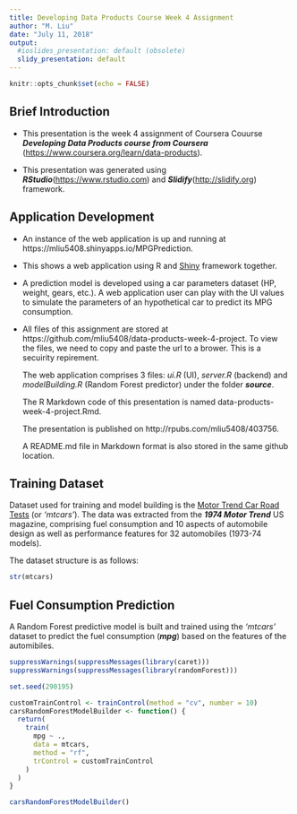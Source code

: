```yaml
---
title: Developing Data Products Course Week 4 Assignment
author: "M. Liu"
date: "July 11, 2018"
output:
  #ioslides_presentation: default (obsolete)
  slidy_presentation: default
---
```


```r
knitr::opts_chunk$set(echo = FALSE)
```

## Brief Introduction

 - This presentation is the week 4 assignment of Coursera Couurse ***Developing Data Products course from Coursera*** (<https://www.coursera.org/learn/data-products>). 
 
 - This presentation was generated using ***RStudio***(<https://www.rstudio.com>) and ***Slidify***(<http://slidify.org>) framework.

## Application Development

 - An instance of the web application is up and running at https://mliu5408.shinyapps.io/MPGPrediction.
 
 - This shows a web application using R and [Shiny](https://shiny.rstudio.com) framework together.
 
 - A prediction model is developed using a car parameters dataset (HP, weight, gears, etc.). A web application user can play with the UI values to simulate the parameters of an hypothetical car to predict its MPG consumption.
 
 - All files of this assignment are stored at https://github.com/mliu5408/data-products-week-4-project. To view the files, we need to copy and paste the url to a brower. This is a secuirity repirement.    

   The web application comprises 3 files: *ui.R* (UI), *server.R* (backend) and *modelBuilding.R* (Random Forest predictor) under the folder ***source***. 

   The R Markdown code of this presentation is named data-products-week-4-project.Rmd. 

   The presentation is published on http://rpubs.com/mliu5408/403756. 

   A README.md file in Markdown format is also stored in the same github location.
  
## Training Dataset

Dataset used for training and model building is the [Motor Trend Car Road Tests](https://stat.ethz.ch/R-manual/R-devel/library/datasets/html/mtcars.html) (or *'mtcars'*). The data was extracted from the ***1974 Motor Trend*** US magazine, comprising fuel consumption and 10 aspects of automobile design as well as performance features for 32 automobiles (1973-74 models).

The dataset structure is as follows: 
```r
str(mtcars)
```

## Fuel Consumption Prediction

A Random Forest predictive model is built and trained using the *'mtcars'* dataset to predict the fuel consumption (***mpg***) based on the features of the automibiles.

```r
suppressWarnings(suppressMessages(library(caret)))
suppressWarnings(suppressMessages(library(randomForest)))

set.seed(290195)

```

```r
customTrainControl <- trainControl(method = "cv", number = 10)
carsRandomForestModelBuilder <- function() {
  return(
    train(
      mpg ~ ., 
      data = mtcars,
      method = "rf",
      trControl = customTrainControl
    )
  )
}

carsRandomForestModelBuilder()
```

